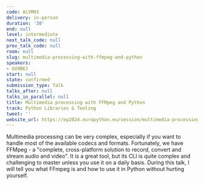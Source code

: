 ```yaml
---
code: ALVMH3
delivery: in-person
duration: '30'
end: null
level: intermediate
next_talk_code: null
prev_talk_code: null
room: null
slug: multimedia-processing-with-ffmpeg-and-python
speakers:
- GV9BKJ
start: null
state: confirmed
submission_type: Talk
talks_after: null
talks_in_parallel: null
title: Multimedia processing with FFMpeg and Python
track: Python Libraries & Tooling
tweet: ''
website_url: https://ep2024.europython.eu/session/multimedia-processing-with-ffmpeg-and-python
---
```


Multimedia processing can be very complex, especially if you want to handle most of the available codecs and formats. Fortunately, we have FFMpeg - a "complete, cross-platform solution to record, convert and stream audio and video". It is a great tool, but its CLI is quite complex and challenging to master unless you use it on a daily basis. During this talk, I will tell you what FFmpeg is and how to use it in Python without hurting yourself.
